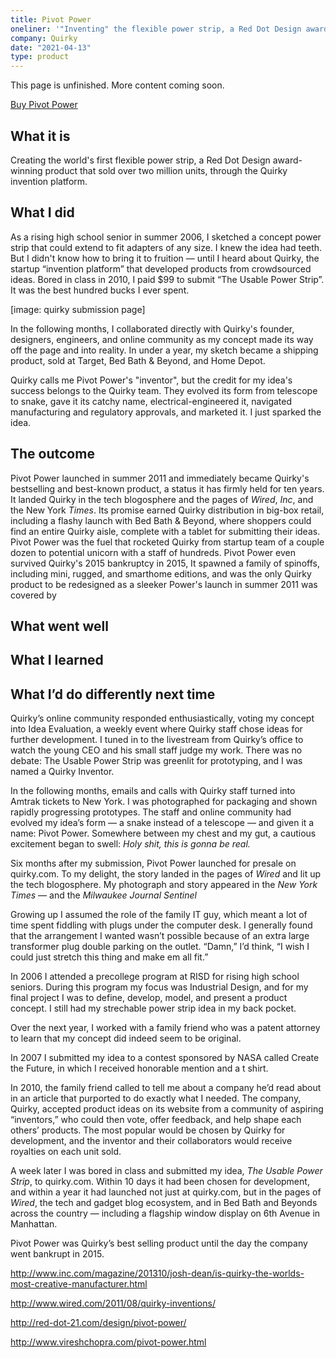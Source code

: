 ```yaml
---
title: Pivot Power
oneliner: '"Inventing" the flexible power strip, a Red Dot Design award-winner that sold millions of units, with Quirky'
company: Quirky
date: "2021-04-13"
type: product
---
```


<p className="bigText">This page is unfinished. More content coming soon.</p>

[Buy Pivot Power](https://smile.amazon.com/dp/B073RB8GFT/)

## What it is
<p className="bigText">Creating the world's first flexible power strip, a Red Dot Design award-winning product that sold over two million units, through the Quirky invention platform.</p>


## What I did
As a rising high school senior in summer 2006, I sketched a concept power strip that could extend to fit adapters of any size. I knew the idea had teeth. But I didn't know how to bring it to fruition — until I heard about Quirky, the startup “invention platform” that developed products from crowdsourced ideas. Bored in class in 2010, I paid $99 to submit “The Usable Power Strip”. It was the best hundred bucks I ever spent.

[image: quirky submission page]

In the following months, I collaborated directly with Quirky's founder, designers, engineers, and online community as my concept made its way off the page and into reality. In under a year, my sketch became a shipping product, sold at Target, Bed Bath & Beyond, and Home Depot. 

Quirky calls me Pivot Power's "inventor", but the credit for my idea's success belongs to the Quirky team. They evolved its form from telescope to snake, gave it its catchy name, electrical-engineered it, navigated manufacturing and regulatory approvals, and marketed it. I just sparked the idea.

## The outcome
Pivot Power launched in summer 2011 and immediately became Quirky's bestselling and best-known product, a status it has firmly held for ten years. It landed Quirky in the tech blogosphere and the pages of _Wired_, _Inc_, and the New York _Times_. Its promise earned Quirky distribution in big-box retail, including a flashy launch with Bed Bath & Beyond, where shoppers could find an entire Quirky aisle, complete with a tablet for submitting their ideas. Pivot Power was the fuel that rocketed Quirky from startup team of a couple dozen to potential unicorn with a staff of hundreds. Pivot Power even survived Quirky's 2015 bankruptcy in 2015,   It spawned a family of spinoffs, including mini, rugged, and smarthome editions, and was the only Quirky product to be redesigned as a sleeker Power's launch in summer 2011 was covered by


## What went well

## What I learned

## What I’d do differently next time
Quirky’s online community responded enthusiastically, voting my concept into Idea Evaluation, a weekly event where Quirky staff chose ideas for further development. I tuned in to the livestream from Quirky’s office to watch the young CEO and his small staff judge my work. There was no debate: The Usable Power Strip was greenlit for prototyping, and I was named a Quirky Inventor. 

In the following months, emails and calls with Quirky staff turned into Amtrak tickets to New York. I was photographed for packaging and shown rapidly progressing prototypes. The staff and online community had evolved my idea’s form — a snake instead of a telescope — and given it a name: Pivot Power. Somewhere between my chest and my gut, a cautious excitement began to swell: *Holy shit, this is gonna be real.*

Six months after my submission, Pivot Power launched for presale on quirky.com. To my delight, the story landed in the pages of *Wired* and lit up the tech blogosphere. My photograph and story appeared in the *New York Times* — and the *Milwaukee Journal Sentinel*

Growing up I assumed the role of the family IT guy, which meant a lot of time spent fiddling with plugs under the computer desk. I generally found that the arrangement I wanted wasn’t possible because of an extra large transformer plug double parking on the outlet. “Damn,” I’d think, “I wish I could just stretch this thing and make em all fit.”

In 2006 I attended a precollege program at RISD for rising high school seniors. During this program my focus was Industrial Design, and for my final project I was to define, develop, model, and present a product concept. I still had my strechable power strip idea in my back pocket. 

Over the next year, I worked with a family friend who was a patent attorney to learn that my concept did indeed seem to be original. 

In 2007 I submitted my idea to a contest sponsored by NASA called Create the Future, in which I received honorable mention and a t shirt. 

In 2010, the family friend called to tell me about a company he’d read about in an article that purported to do exactly what I needed. The company, Quirky, accepted product ideas on its website from a community of aspiring “inventors,” who could then vote, offer feedback, and help shape each others’ products. The most popular would be chosen by Quirky for development, and the inventor and their collaborators would receive royalties on each unit sold. 

A week later I was bored in class and submitted my idea, _The Usable Power Strip_, to quirky.com. Within 10 days it had been chosen for development, and within a year it had launched not just at quirky.com, but in the pages of _Wired_, the tech and gadget blog ecosystem, and in Bed Bath and Beyonds across the country — including a flagship window display on 6th Avenue in Manhattan.

Pivot Power was Quirky’s best selling product until the day the company went bankrupt in 2015. 


http://www.inc.com/magazine/201310/josh-dean/is-quirky-the-worlds-most-creative-manufacturer.html

http://www.wired.com/2011/08/quirky-inventions/

http://red-dot-21.com/design/pivot-power/

http://www.vireshchopra.com/pivot-power.html